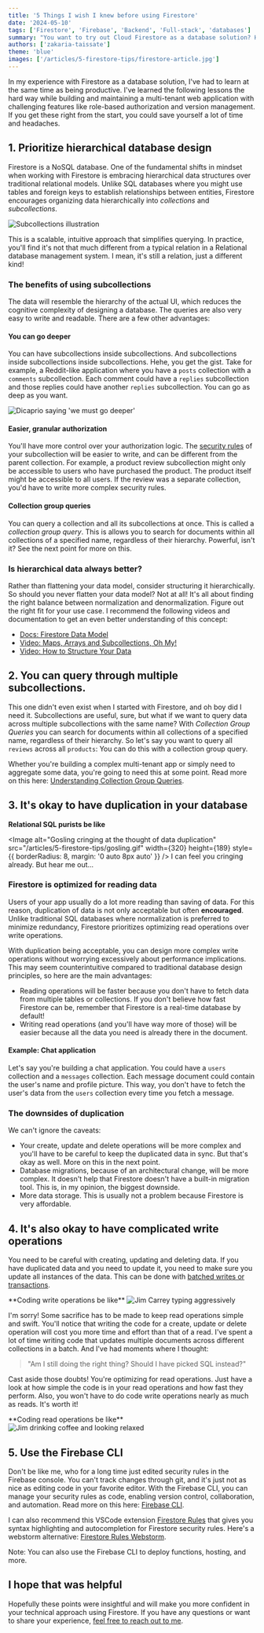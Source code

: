 ```yaml
---
title: '5 Things I wish I knew before using Firestore'
date: '2024-05-10'
tags: ['Firestore', 'Firebase', 'Backend', 'Full-stack', 'databases']
summary: "You want to try out Cloud Firestore as a database solution? Here are five insights I wish I knew before starting with Firestore's NoSQL database."
authors: ['zakaria-taissate']
theme: 'blue'
images: ['/articles/5-firestore-tips/firestore-article.jpg']
---
```


In my experience with Firestore as a database solution, I've had to learn at the same time as being productive. I've learned the following lessons the hard way while building and maintaining a multi-tenant web application with challenging features like role-based authorization and version management. If you get these right from the start, you could save yourself a lot of time and headaches.

## 1. Prioritize hierarchical database design

Firestore is a NoSQL database. One of the fundamental shifts in mindset when working with Firestore is embracing hierarchical data structures over traditional relational models. Unlike SQL databases where you might use tables and foreign keys to establish relationships between entities, Firestore encourages organizing data hierarchically into _collections_ and _subcollections_.

<div style={{ textAlign: 'center' }}>
  <Image
    alt="Subcollections illustration"
    src="/articles/5-firestore-tips/subcollections.webp"
    width={429}
    height={232}
    style={{ borderRadius: 8 }}
  />
</div>

This is a scalable, intuitive approach that simplifies querying. In practice, you'll find it's not that much different from a typical relation in a Relational database management system. I mean, it's still a relation, just a different kind!

### The benefits of using subcollections

The data will resemble the hierarchy of the actual UI, which reduces the cognitive complexity of designing a database. The queries are also very easy to write and readable. There are a few other advantages:

#### You can go deeper

You can have subcollections inside subcollections. And subcollections inside subcollections inside subcollections. Hehe, you get the gist. Take for example, a Reddit-like application where you have a `posts` collection with a `comments` subcollection. Each comment could have a `replies` subcollection and those replies could have another `replies` subcollection. You can go as deep as you want.

<div style={{ textAlign: 'center' }}>
  <Image
    alt="Dicaprio saying 'we must go deeper'"
    src="/articles/5-firestore-tips/deeper.jpg"
    width={429}
    height={232}
    style={{ borderRadius: 8 }}
  />
</div>

#### Easier, granular authorization

You'll have more control over your authorization logic. The [security rules](https://firebase.google.com/docs/firestore/security/rules-structure#hierarchical_data) of your subcollection will be easier to write, and can be different from the parent collection. For example, a product review subcollection might only be accessible to users who have purchased the product. The product itself might be accessible to all users. If the review was a separate collection, you'd have to write more complex security rules.

#### Collection group queries

You can query a collection and all its subcollections at once. This is called a _collection group query_. This is allows you to search for documents within all collections of a specified name, regardless of their hierarchy. Powerful, isn't it? See the next point for more on this.

### Is hierarchical data always better?

Rather than flattening your data model, consider structuring it hierarchically. So should you never flatten your data model? Not at all! It's all about finding the right balance between normalization and denormalization. Figure out the right fit for your use case. I recommend the following videos and documentation to get an even better understanding of this concept:

- [Docs: Firestore Data Model](https://firebase.google.com/docs/firestore/data-model)
- [Video: Maps, Arrays and Subcollections, Oh My!](https://www.youtube.com/watch?v=o7d5Zeic63s&ab_channel=Firebase)
- [Video: How to Structure Your Data](https://www.youtube.com/watch?v=haMOUb3KVSo&ab_channel=Firebase)

## 2. You can query through multiple subcollections.

This one didn't even exist when I started with Firestore, and oh boy did I need it. Subcollections are useful, sure, but what if we want to query data across multiple subcollections with the same name? With _Collection Group Queries_ you can search for documents within all collections of a specified name, regardless of their hierarchy. So let's say you want to query all `reviews` across all `products`: You can do this with a collection group query.

Whether you're building a complex multi-tenant app or simply need to aggregate some data, you're going to need this at some point. Read more on this here: [Understanding Collection Group Queries](https://firebase.blog/posts/2019/06/understanding-collection-group-queries/).

## 3. It's okay to have duplication in your database

<div style={{  textAlign: 'center' }}>

**Relational SQL purists be like**

<Image
  alt="Gosling cringing at the thought of data duplication"
  src="/articles/5-firestore-tips/gosling.gif"
  width={320}
  height={189}
  style={{ borderRadius: 8, margin: '0 auto 8px auto' }}
/>
I can feel you cringing already. But hear me out...

</div>

### Firestore is optimized for reading data

Users of your app usually do a lot more reading than saving of data. For this reason, duplication of data is not only acceptable but often **encouraged**. Unlike traditional SQL databases where normalization is preferred to minimize redundancy, Firestore prioritizes optimizing read operations over write operations.

With duplication being acceptable, you can design more complex write operations without worrying excessively about performance implications. This may seem counterintuitive compared to traditional database design principles, so here are the main advantages:

- Reading operations will be faster because you don't have to fetch data from multiple tables or collections. If you don't believe how fast Firestore can be, remember that Firestore is a real-time database by default!
- Writing read operations (and you'll have way more of those) will be easier because all the data you need is already there in the document.

#### Example: Chat application

Let's say you're building a chat application. You could have a `users` collection and a `messages` collection. Each message document could contain the user's name and profile picture. This way, you don't have to fetch the user's data from the `users` collection every time you fetch a message.

### The downsides of duplication

We can't ignore the caveats:

- Your create, update and delete operations will be more complex and you'll have to be careful to keep the duplicated data in sync. But that's okay as well. More on this in the next point.
- Database migrations, because of an architectural change, will be more complex. It doesn't help that Firestore doesn't have a built-in migration tool. This is, in my opinion, the biggest downside.
- More data storage. This is usually not a problem because Firestore is very affordable.

## 4. It's also okay to have complicated write operations

You need to be careful with creating, updating and deleting data. If you have duplicated data and you need to update it, you need to make sure you update all instances of the data. This can be done with [batched writes or transactions](https://firebase.google.com/docs/firestore/manage-data/transactions).

<div style={{ textAlign: 'center' }}>
  **Coding write operations be like**
  <Image
    src="/articles/5-firestore-tips/jim-carrey-typing.gif"
    alt="Jim Carrey typing aggressively"
    width={320}
    height={180}
    style={{ borderRadius: 8, margin: '0 auto 32px auto' }}
  />
</div>

I'm sorry! Some sacrifice has to be made to keep read operations simple and swift. You'll notice that writing the code for a create, update or delete operation will cost you more time and effort than that of a read. I've spent a lot of time writing code that updates multiple documents across different collections in a batch. And I've had moments where I thought:

> "Am I still doing the right thing? Should I have picked SQL instead?"

Cast aside those doubts! You're optimizing for read operations. Just have a look at how simple the code is in your read operations and how fast they perform. Also, you won't have to do code write operations nearly as much as reads. It's worth it!

<div style={{ textAlign: 'center' }}>
  **Coding read operations be like**
  <Image
    src="/articles/5-firestore-tips/jim-drinking-coffee.gif"
    alt="Jim drinking coffee and looking relaxed"
    width={332}
    height={175}
    style={{ borderRadius: 8, margin: '0 auto' }}
  />
</div>

## 5. Use the Firebase CLI

Don't be like me, who for a long time just edited security rules in the Firebase console. You can't track changes through git, and it's just not as nice as editing code in your favorite editor. With the Firebase CLI, you can manage your security rules as code, enabling version control, collaboration, and automation. Read more on this here: [Firebase CLI](https://firebase.google.com/docs/cli).

I can also recommend this VSCode extension [Firestore Rules](https://marketplace.visualstudio.com/items?itemName=ChFlick.firecode) that gives you syntax highlighting and autocompletion for Firestore security rules. Here's a webstorm alternative: [Firestore Rules Webstorm](https://plugins.jetbrains.com/plugin/15189-firebase-rules).

Note: You can also use the Firebase CLI to deploy functions, hosting, and more.

## I hope that was helpful

Hopefully these points were insightful and will make you more confident in your technical approach using Firestore. If you have any questions or want to share your experience, [feel free to reach out to me](https://techhub.iodigital.com/authors/zakaria-taissate).
